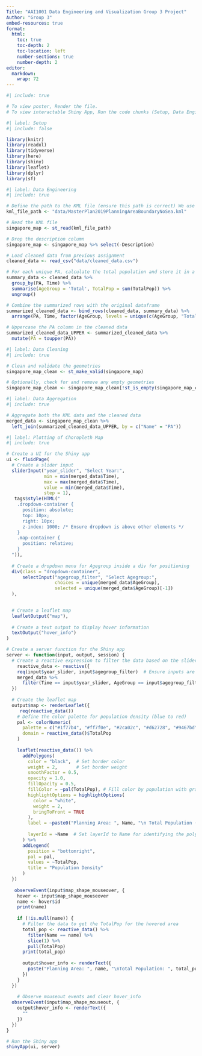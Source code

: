 ```yaml
---
Title: "AAI1001 Data Engineering and Visualization Group 3 Project"
Author: "Group 3"
embed-resources: true
format:
  html:
    toc: true
    toc-depth: 2
    toc-location: left
    number-sections: true
    number-depth: 2
editor: 
  markdown: 
    wrap: 72
---
```


```r
#| include: true

# To view poster, Render the file.
# To view interactable Shiny App, Run the code chunks (Setup, Data Engineering, Data Cleaning, Data Aggregation, Plotting of Choropleth Map) below.
```

```r
#| label: Setup
#| include: false

library(knitr)
library(readxl)
library(tidyverse)
library(here)
library(shiny)
library(leaflet)
library(dplyr)
library(sf)
```

```r
#| label: Data Engineering
#| include: true

# Define the path to the KML file (ensure this path is correct) We use this KML to set the boundary for our Singapore Map
kml_file_path <- "data/MasterPlan2019PlanningAreaBoundaryNoSea.kml"

# Read the KML file
singapore_map <- st_read(kml_file_path)

# Drop the description column
singapore_map <- singapore_map %>% select(-Description)

# Load cleaned data from previous assignment
cleaned_data <- read_csv("data/cleaned_data.csv")

# For each unique PA, calculate the total population and store it in a new row before next PA
summary_data <- cleaned_data %>%
  group_by(PA, Time) %>%
  summarise(AgeGroup = 'Total', TotalPop = sum(TotalPop)) %>%
  ungroup()

# Combine the summarized rows with the original dataframe
summarized_cleaned_data <- bind_rows(cleaned_data, summary_data) %>%
  arrange(PA, Time, factor(AgeGroup, levels = unique(c(AgeGroup, "Total"))))

# Uppercase the PA column in the cleaned data
summarized_cleaned_data_UPPER <- summarized_cleaned_data %>%
  mutate(PA = toupper(PA))
```

```r
#| label: Data Cleaning
#| include: true

# Clean and validate the geometries
singapore_map_clean <- st_make_valid(singapore_map)

# Optionally, check for and remove any empty geometries
singapore_map_clean <- singapore_map_clean[!st_is_empty(singapore_map_clean),]
```

```r
#| label: Data Aggregation
#| include: true

# Aggregate both the KML data and the cleaned data
merged_data <- singapore_map_clean %>%
  left_join(summarized_cleaned_data_UPPER, by = c("Name" = "PA"))
```

```r
#| label: Plotting of Choropleth Map
#| include: true

# Create a UI for the Shiny app
ui <- fluidPage(
  # Create a slider input
  sliderInput("year_slider", "Select Year:", 
              min = min(merged_data$Time), 
              max = max(merged_data$Time), 
              value = min(merged_data$Time), 
              step = 1),
   tags$style(HTML("
    .dropdown-container {
      position: absolute;
      top: 10px;
      right: 10px;
      z-index: 1000; /* Ensure dropdown is above other elements */
    }
    .map-container {
      position: relative;
    }
  ")),
  
  # Create a dropdown menu for Agegroup inside a div for positioning
  div(class = "dropdown-container",
      selectInput("agegroup_filter", "Select Agegroup:",
                  choices = unique(merged_data$AgeGroup),
                  selected = unique(merged_data$AgeGroup)[-1])
  ),

  
  # Create a leaflet map
  leafletOutput("map"),
  
  # Create a text output to display hover information
  textOutput("hover_info")
)

# Create a server function for the Shiny app
server <- function(input, output, session) {
  # Create a reactive expression to filter the data based on the slider input
    reactive_data <- reactive({
    req(input$year_slider, input$agegroup_filter)  # Ensure inputs are available
    merged_data %>% 
      filter(Time == input$year_slider, AgeGroup == input$agegroup_filter)
  })
  
  # Create the leaflet map
  output$map <- renderLeaflet({
     req(reactive_data())
    # Define the color palette for population density (blue to red)
    pal <- colorNumeric(
      palette = c("#1f77b4", "#ff7f0e", "#2ca02c", "#d62728", "#9467bd", "#8c564b"), # Blue to red color palette
      domain = reactive_data()$TotalPop
    )
    
    leaflet(reactive_data()) %>% 
      addPolygons(
        color = "black",  # Set border color
        weight = 2,       # Set border weight
        smoothFactor = 0.5,
        opacity = 1.0, 
        fillOpacity = 0.5,
        fillColor = ~pal(TotalPop), # Fill color by population with gradient
        highlightOptions = highlightOptions(
          color = "white", 
          weight = 2,
          bringToFront = TRUE
        ),
        label = ~paste0("Planning Area: ", Name, "\n Total Population (", input$year_slider, "): ", TotalPop),
        
        layerId = ~Name  # Set layerId to Name for identifying the polygons
      ) %>% 
      addLegend(
        position = "bottomright", 
        pal = pal, 
        values = ~TotalPop,
        title = "Population Density"
      )
  })
  
   observeEvent(input$map_shape_mouseover, {
    hover <- input$map_shape_mouseover
    name <- hover$id
    print(name)
    
    if (!is.null(name)) {
      # Filter the data to get the TotalPop for the hovered area
      total_pop <- reactive_data() %>% 
        filter(Name == name) %>%
        slice(1) %>%
        pull(TotalPop)
      print(total_pop)  
      
      output$hover_info <- renderText({
        paste("Planning Area: ", name, "\nTotal Population: ", total_pop)
      })
    }
  })
  
    # Observe mouseout events and clear hover_info
  observeEvent(input$map_shape_mouseout, {
    output$hover_info <- renderText({
      ""
    })
  })
}

# Run the Shiny app
shinyApp(ui, server)
```